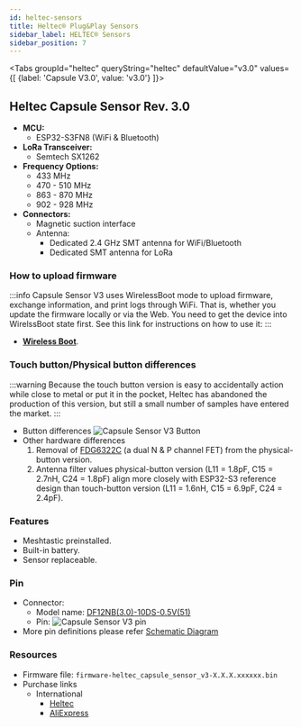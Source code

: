 ```yaml
---
id: heltec-sensors
title: Heltec® Plug&Play Sensors
sidebar_label: HELTEC® Sensors
sidebar_position: 7
---
```



<Tabs
groupId="heltec"
queryString="heltec"
defaultValue="v3.0"
values={[
{label: 'Capsule V3.0', value: 'v3.0'}
]}>
<TabItem value="v3.0">

## Heltec Capsule Sensor Rev. 3.0

- **MCU:**
  - ESP32-S3FN8 (WiFi & Bluetooth)
- **LoRa Transceiver:**
  - Semtech SX1262
- **Frequency Options:**
  - 433 MHz
  - 470 - 510 MHz
  - 863 - 870 MHz
  - 902 - 928 MHz
- **Connectors:**
  - Magnetic suction interface
  - Antenna:
    - Dedicated 2.4 GHz SMT antenna for WiFi/Bluetooth
    - Dedicated SMT antenna for LoRa

### How to upload firmware

:::info
Capsule Sensor V3 uses WirelessBoot mode to upload firmware, exchange information, and print logs through WiFi.
That is, whether you update the firmware locally or via the Web. You need to get the device into WirelssBoot state first. See this link for instructions on how to use it: 
:::
- [**Wireless Boot**](https://docs.heltec.org/en/node/esp32/capsule_sensor_v3/wireless_boot.html#).
### Touch button/Physical button differences

:::warning
Because the touch button version is easy to accidentally action while close to metal or put it in the pocket, Heltec has abandoned the production of this version, but still a small number of samples have entered the market.
:::
- Button differences
![Capsule Sensor V3 Button](</img/hardware/heltec/capsule-sensor-v3-button.jpg>)
- Other hardware differences
  1. Removal of [FDG6322C](https://www.mouser.com/datasheet/2/308/1/FDG6322C_D-2312203.pdf) (a dual N & P channel FET) from the physical-button version.
  2. Antenna filter values physical-button version (L11 = 1.8pF, C15 = 2.7nH, C24 = 1.8pF) align more closely with ESP32-S3 reference design than touch-button version (L11 = 1.6nH, C15 = 6.9pF, C24 = 2.4pF).

### Features
- Meshtastic preinstalled.
- Built-in battery.
- Sensor replaceable.

### Pin
- Connector:
  - Model name: [DF12NB(3.0)-10DS-0.5V(51)](https://resource.heltec.cn/download/Heltec%20Capsule%20Sensor%20V3/Connector.pdf) 
  - Pin:
    ![Capsule Sensor V3 pin](</img/hardware/heltec/capsule-connector.png>)
- More pin definitions please refer [Schematic Diagram](https://resource.heltec.cn/download/Heltec%20Capsule%20Sensor%20V3/Capsule_Main_Esp32_Schematic_Diagram.pdf)
### Resources
- Firmware file: `firmware-heltec_capsule_sensor_v3-X.X.X.xxxxxx.bin`
- Purchase links
  - International
    - [Heltec](https://heltec.org/project/heltec-capsule-sensor-v3/)
    - [AliExpress](https://www.aliexpress.us/item/3256805256690400.html)

</TabItem>

</Tabs>
